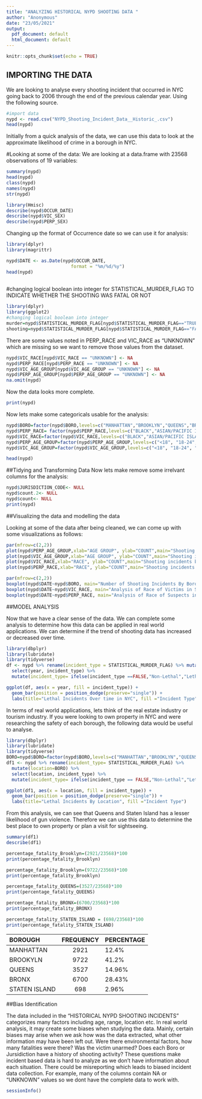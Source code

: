 ---
title: "ANALYZING HISTORICAL NYPD SHOOTING DATA "
author: "Anonymous"
date: "23/05/2021"
output:
  pdf_document: default
  html_document: default
---

```{r setup, include=FALSE}
knitr::opts_chunk$set(echo = TRUE)
```


## IMPORTING THE DATA

We are looking to analyse every shooting incident that occurred in NYC going back to 2006 through the end of the previous calendar year. Using the following source.
```{r get_data,results=FALSE}
#import data
nypd <- read.csv("NYPD_Shooting_Incident_Data__Historic_.csv")
head(nypd)
```

Initially from a quick analysis of the data, we can use this data to look at the approximate likelihood of crime in a borough in NYC. 


#Looking at some of the data: 
We are looking at a data.frame with	23568 observations of  19 variables:
```{r explore_data,results=FALSE}
summary(nypd)
head(nypd)
class(nypd)
names(nypd)
str(nypd)
```
```{r stat_data}
library(Hmisc)
describe(nypd$OCCUR_DATE)
describe(nypd$VIC_SEX)
describe(nypd$PERP_SEX)
```

Changing up the format of Occurrence date so we can use it for analysis:
```{r changed_date_format}
library(dplyr)
library(magrittr)

nypd$DATE <- as.Date(nypd$OCCUR_DATE,
                        format = "%m/%d/%y")
head(nypd)
  
```
#changing logical boolean into integer for STATISTICAL_MURDER_FLAG TO INDICATE WHETHER THE SHOOTING WAS FATAL OR NOT
```{r murder_not_variable}
library(dplyr)
library(ggplot2)
#changing logical boolean into integer
murder=nypd$STATISTICAL_MURDER_FLAG[nypd$STATISTICAL_MURDER_FLAG=="TRUE"]<-1#indicates fatality
shooting=nypd$STATISTICAL_MURDER_FLAG[nypd$STATISTICAL_MURDER_FLAG=="FALSE"]<-0#indicates non-fatality


```

There are some values noted in PERP_RACE and VIC_RACE as "UNKNOWN"  which are missing so we want to remove those values from the dataset.
```{r missing_data, echo=TRUE,results=FALSE }
nypd$VIC_RACE[nypd$VIC_RACE == "UNKNOWN"] <- NA
nypd$PERP_RACE[nypd$PERP_RACE == "UNKNOWN"] <- NA
nypd$VIC_AGE_GROUP[nypd$VIC_AGE_GROUP == "UNKNOWN"] <- NA
nypd$PERP_AGE_GROUP[nypd$PERP_AGE_GROUP == "UNKNOWN"] <- NA
na.omit(nypd)
```

Now the data looks more complete.
```{r show_data, results=FALSE}
print(nypd)
```
Now lets make some categoricals usable for the analysis:
```{r cat_variables}
nypd$BORO=factor(nypd$BORO,levels=c("MANHATTAN","BROOKLYN","QUEENS","BRONX","STATEN ISLAND"))
nypd$PERP_RACE= factor(nypd$PERP_RACE,levels=c("BLACK","ASIAN/PACIFIC ISLANDER","WHITE", "WHITE HISPANIC"))
nypd$VIC_RACE=factor(nypd$VIC_RACE,levels=c("BLACK","ASIAN/PACIFIC ISLANDER","WHITE", "WHITE HISPANIC"))
nypd$PERP_AGE_GROUP=factor(nypd$PERP_AGE_GROUP,levels=c("<18", "18-24", "25-44","45-64","65+"))
nypd$VIC_AGE_GROUP=factor(nypd$VIC_AGE_GROUP,levels=c("<18", "18-24", "25-44","45-64","65+"))

head(nypd)

```


##Tidying and Transforming Data
Now lets make remove some irrelvant columns for the analysis:
```{r remove_columns,results=FALSE}
nypd$JURISDICTION_CODE<- NULL
nypd$count.2<- NULL
nypd$count<- NULL
print(nypd)
```


##Visualizing the data and modelling the data

Looking at some of the data after being cleaned, we can come up with some visualizations as follows:

```{r plot_var,echo=FALSE}
par(mfrow=c(2,2))
plot(nypd$PERP_AGE_GROUP,xlab="AGE GROUP", ylab="COUNT",main="Shooting incidents by suspect age group")
plot(nypd$VIC_AGE_GROUP,xlab="AGE GROUP", ylab="COUNT",main="Shooting incidents by victim age group")
plot(nypd$VIC_RACE,xlab="RACE", ylab="COUNT",main="Shooting incidents by suspect race")
plot(nypd$PERP_RACE,xlab="RACE", ylab="COUNT",main="Shooting incidents by victim race")
```

```{r visualize_data, echo=FALSE}
par(mfrow=c(2,2))
boxplot(nypd$DATE~nypd$BORO, main="Number of Shooting Incidents By Borough")
boxplot(nypd$DATE~nypd$VIC_RACE, main="Analysis of Race of Victims in Shootings")
boxplot(nypd$DATE~nypd$PERP_RACE, main="Analysis of Race of Suspects in Shootings")

```

##MODEL ANALYSIS

Now that we have a clear sense of the data. We can complete some analysis to determine how this data can be applied in real world applications. 
We can determine if the trend of shooting data has increased or decreased over time. 

```{r model_analysis}
library(dbplyr)
library(lubridate)
library(tidyverse)
df <- nypd %>% rename(incident_type = STATISTICAL_MURDER_FLAG) %>% mutate(year=substr(OCCUR_DATE,7,10)) %>% 
  select(year, incident_type) %>%
  mutate(incident_type= ifelse(incident_type ==FALSE,"Non-Lethal","Lethal")) 

ggplot(df, aes(x = year, fill = incident_type)) + 
  geom_bar(position = position_dodge(preserve="single")) + 
  labs(title="Lethal Incidents Over time in NYC", fill ="Incident Type")
```
In terms of real world applications, lets think of the real estate industry or tourism industry. If you were looking to own property in NYC and were researching the safety of each borough, the following data would be useful to analyse. 

```{r model2_analysis}
library(dbplyr)
library(lubridate)
library(tidyverse)
BORO=nypd$BORO=factor(nypd$BORO,levels=c("MANHATTAN","BROOKLYN","QUEENS","BRONX","STATEN ISLAND"))
df1 <- nypd %>% rename(incident_type= STATISTICAL_MURDER_FLAG) %>% 
  mutate(location=BORO) %>% 
  select(location, incident_type) %>%
  mutate(incident_type= ifelse(incident_type == FALSE,"Non-Lethal","Lethal")) 

ggplot(df1, aes(x = location, fill = incident_type)) + 
  geom_bar(position = position_dodge(preserve="single")) + 
  labs(title="Lethal Incidents By Location", fill ="Incident Type")
```
From this analysis, we can see that Queens and Staten Island has a lesser likelihood of gun violence. Therefore we can use this data to determine the best place to own property or plan a  visit for sightseeing.  

```{r table_summary, echo=TRUE, RESULTS= FALSE}
summary(df1)
describe(df1)

percentage_fatality_Brooklyn=(2921/23568)*100
print(percentage_fatality_Brooklyn)

percentage_fatality_Brooklyn=(9722/23568)*100
print(percentage_fatality_Brooklyn)

percentage_fatality_QUEENS=(3527/23568)*100
print(percentage_fatality_QUEENS)

percentage_fatality_BRONX=(6700/23568)*100
print(percentage_fatality_BRONX)

percentage_fatality_STATEN_ISLAND = (698/23568)*100
print(percentage_fatality_STATEN_ISLAND)
```

BOROUGH                |   FREQUENCY          | PERCENTAGE
:----------------------|:--------------------:|:-------------|
MANHATTAN              | 2921                 | 12.4%
BROOKYLN               | 9722                 | 41.2%        |            
QUEENS                 | 3527                 | 14.96%       |
BRONX                  | 6700                 | 28.43%       |
STATEN ISLAND          | 698                  | 2.96%        |

##Bias Identification

The data included in the "HISTORICAL NYPD SHOOTING INCIDENTS" categorizes many factors including age, range, location etc.
In real world analysis, it may create some biases when studying the data. Mainly, certain biases may arise when we ask how was the data extracted, what other information may have been left out. Were there environmental factors, how many fatalities were there? Was the victim unarmed? Does each Boro or Jursidiction have a history of shooting activity? These questions make incident based data is hard to analyze as we don't have information about each situation. There could be  misreporting which leads to biased incident data collection. For example, many of the columns contain NA or "UNKNOWN" values so we dont have the complete data to work with. 






```{r}
sessionInfo()
```

